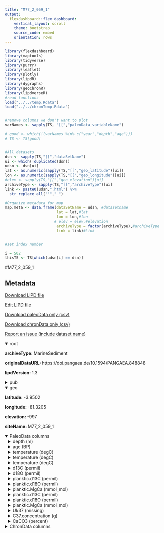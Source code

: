 ```yaml
---
title: "M77_2_059_1"
output: 
  flexdashboard::flex_dashboard:
    vertical_layout: scroll
    theme: bootstrap
    source_code: embed
    orientation: rows
---
```


```r
library(flexdashboard)
library(maptools)
library(tidyverse)
library(purrr)
library(leaflet)
library(plotly)
library(lipdR)
library(dygraphs)
library(geoChronR)
library(lipdverseR)
#read functions
load("../../temp.Rdata")
load("../../chronTemp.Rdata")


#remove columns we don't want to plot
varNames <- sapply(TS, "[[","paleoData_variableName")

# good <- which(!(varNames %in% c("year","depth","age")))
# TS <- TS[good]


#All datasets
dsn <- sapply(TS,"[[","dataSetName")
ui <- which(!duplicated(dsn))
udsn <- dsn[ui]
lat <- as.numeric(sapply(TS,"[[","geo_latitude")[ui])
lon <- as.numeric(sapply(TS,"[[","geo_longitude")[ui])
#elev <- sapply(TS,"[[","geo_elevation")[ui]
archiveType <- sapply(TS,"[[","archiveType")[ui]
link <- paste0(udsn,".html") %>% 
  str_replace_all("'","_")

#Organize metadata for map
map.meta <- data.frame(dataSetName = udsn, #datasetname
                       lat = lat,#lat
                       lon = lon,#lon
                      # elev = elev,#elevation
                       archiveType = factor(archiveType),#archiveType
                       link = link)#Link


#set index number

i = 502
thisTS <- TS[which(udsn[i] == dsn)]
```
#M77_2_059_1

Metadata {.sidebar}
-------------------------------------
[Download LiPD file](M77_2_059_1.lpd)
            

[Edit LiPD file](http://lipd.net/playground?source=http://lipdverse.org/globalHolocene/0_25_5/M77_2_059_1.lpd)
            

[Download paleoData only (csv)](M77_2_059_1.csv)
            

[Download chronData only (csv)](M77_2_059_1-chron.csv)
            

[Report an issue (include dataset name)](https://github.com/nickmckay/LiPDverse/issues)

<details open style="margin-left: 0px">
<summary>root</summary>
<p style="margin-left: 0px"><strong>archiveType: </strong>MarineSediment
<p style="margin-left: 0px"><strong>originalDataURL: </strong>https://doi.pangaea.de/10.1594/PANGAEA.848848
<p style="margin-left: 0px"><strong>lipdVersion: </strong>1.3
</details>
<details>
<summary>pub</summary>
<details style="margin-left: 10px">
<summary>pub1</summary>
<p style="margin-left: 10px"><strong>author: </strong>list(list(name = "Nuernberg, Dirk"), list(name = "Boeschen, Tebke"), list(name = "Doering, Kristin"), list(name = "Mollier-Vogel, Elfi"), list(name = "Raddatz, Jacek"), list(name = "Schneider, Ralph"))
<p style="margin-left: 10px"><strong>journal: </strong>Paleoceanography
<p style="margin-left: 10px"><strong>volume: </strong>30
<p style="margin-left: 10px"><strong>title: </strong>Sea surface and subsurface circulation dynamics off equatorial Peru during the last ~17 kyr
</details>
<details style="margin-left: 10px">
<summary>pub2</summary>
<p style="margin-left: 10px"><strong>author: </strong>list(list(name = "Mollier-Vogel, Elfi"), list(name = "Leduc, Guillaume"), list(name = "Boeschen, Tebke"), list(name = "Martinez, Philippe"), list(name = "Schneider, Ralph R."))
<p style="margin-left: 10px"><strong>journal: </strong>Quaternary Science Reviews
<p style="margin-left: 10px"><strong>volume: </strong>76
<p style="margin-left: 10px"><strong>title: </strong>Rainfall response to orbital and millennial forcing in northern Peru over the last 18 ka
</details>
</details>
<details open style="margin-left: 0px">
<summary>geo</summary>
<p style="margin-left: 0px"><strong>latitude: </strong>-3.9502
<p style="margin-left: 0px"><strong>longitude: </strong>-81.3205
<p style="margin-left: 0px"><strong>elevation: </strong>-997
<p style="margin-left: 0px"><strong>siteName: </strong>M77_2_059_1
</details>
<details open>
<summary>PaleoData columns</summary>
<details style="margin-left: 10px">
<summary>depth (m)</summary>
<p style="margin-left: 10px"><strong>TSid: </strong>RVh48Puaf3y
<p style="margin-left: 10px"><strong>variableName: </strong>depth
<p style="margin-left: 10px"><strong>units: </strong>m
</details>
<details style="margin-left: 10px">
<summary>age (BP)</summary>
<p style="margin-left: 10px"><strong>TSid: </strong>RslGo9dXchG
<p style="margin-left: 10px"><strong>variableName: </strong>age
<p style="margin-left: 10px"><strong>units: </strong>BP
<p style="margin-left: 10px"><strong>description: </strong>Age_ka_BP
</details>
<details style="margin-left: 10px">
<summary>temperature (degC)</summary>
<p style="margin-left: 10px"><strong>TSid: </strong>RIgJVtRWivz
<p style="margin-left: 10px"><strong>variableName: </strong>temperature
<p style="margin-left: 10px"><strong>units: </strong>degC
<p style="margin-left: 10px"><strong>description: </strong>SST_degC_Calculated_from_Mg_Ca_ratios
<p style="margin-left: 10px"><strong>useInGlobalTemperatureAnalysis: </strong>TRUE
<details>
<summary>interpretation</summary>
<details style="margin-left: 20px">
<summary>1</summary>
<p style="margin-left: 20px"><strong>scope: </strong>climate
<p style="margin-left: 20px"><strong>variable: </strong>T
<p style="margin-left: 20px"><strong>variableDetail: </strong>sea@surface
</details>
</details>
</details>
<details style="margin-left: 10px">
<summary>temperature (degC)</summary>
<p style="margin-left: 10px"><strong>TSid: </strong>Ry7Sq4X11wb
<p style="margin-left: 10px"><strong>variableName: </strong>temperature
<p style="margin-left: 10px"><strong>units: </strong>degC
<p style="margin-left: 10px"><strong>description: </strong>SubT_degC
<p style="margin-left: 10px"><strong>useInGlobalTemperatureAnalysis: </strong>FALSE
<details>
<summary>interpretation</summary>
<details style="margin-left: 20px">
<summary>1</summary>
<p style="margin-left: 20px"><strong>scope: </strong>climate
<p style="margin-left: 20px"><strong>variable: </strong>T
</details>
</details>
</details>
<details style="margin-left: 10px">
<summary>temperature (degC)</summary>
<p style="margin-left: 10px"><strong>TSid: </strong>RcA6vLnL9kR
<p style="margin-left: 10px"><strong>variableName: </strong>temperature
<p style="margin-left: 10px"><strong>units: </strong>degC
<p style="margin-left: 10px"><strong>description: </strong>SST_degC_Calculated_from_UK'37_Prahl
<p style="margin-left: 10px"><strong>useInGlobalTemperatureAnalysis: </strong>TRUE
<details>
<summary>interpretation</summary>
<details style="margin-left: 20px">
<summary>1</summary>
<p style="margin-left: 20px"><strong>scope: </strong>climate
<p style="margin-left: 20px"><strong>variable: </strong>T
<p style="margin-left: 20px"><strong>variableDetail: </strong>sea@surface
</details>
</details>
</details>
<details style="margin-left: 10px">
<summary>d13C (permil)</summary>
<p style="margin-left: 10px"><strong>TSid: </strong>Rf00AhLTRUz
<p style="margin-left: 10px"><strong>variableName: </strong>d13C
<p style="margin-left: 10px"><strong>units: </strong>permil
<p style="margin-left: 10px"><strong>description: </strong>U_peregrina_d13C_per_mil_PDB
<p style="margin-left: 10px"><strong>useInGlobalTemperatureAnalysis: </strong>FALSE
</details>
<details style="margin-left: 10px">
<summary>d18O (permil)</summary>
<p style="margin-left: 10px"><strong>TSid: </strong>RafBRfnToPz
<p style="margin-left: 10px"><strong>variableName: </strong>d18O
<p style="margin-left: 10px"><strong>units: </strong>permil
<p style="margin-left: 10px"><strong>description: </strong>U_peregrina_d18O_per_mil_PDB
<p style="margin-left: 10px"><strong>useInGlobalTemperatureAnalysis: </strong>FALSE
</details>
<details style="margin-left: 10px">
<summary>planktic.d13C (permil)</summary>
<p style="margin-left: 10px"><strong>TSid: </strong>RzhpliO9GGx
<p style="margin-left: 10px"><strong>variableName: </strong>planktic.d13C
<p style="margin-left: 10px"><strong>units: </strong>permil
<p style="margin-left: 10px"><strong>description: </strong>G_ruber_w_d13C_per_mil_PDB
<p style="margin-left: 10px"><strong>useInGlobalTemperatureAnalysis: </strong>FALSE
</details>
<details style="margin-left: 10px">
<summary>planktic.d18O (permil)</summary>
<p style="margin-left: 10px"><strong>TSid: </strong>R9NFVS4Uv9F
<p style="margin-left: 10px"><strong>variableName: </strong>planktic.d18O
<p style="margin-left: 10px"><strong>units: </strong>permil
<p style="margin-left: 10px"><strong>description: </strong>G_ruber_w_d18O_per_mil_PDB
<p style="margin-left: 10px"><strong>useInGlobalTemperatureAnalysis: </strong>FALSE
</details>
<details style="margin-left: 10px">
<summary>planktic.MgCa (mmol_mol)</summary>
<p style="margin-left: 10px"><strong>TSid: </strong>RmbRnFep4Ix
<p style="margin-left: 10px"><strong>variableName: </strong>planktic.MgCa
<p style="margin-left: 10px"><strong>units: </strong>mmol_mol
<p style="margin-left: 10px"><strong>description: </strong>G_ruber_w_Mg_Ca_mmol_mol
<p style="margin-left: 10px"><strong>useInGlobalTemperatureAnalysis: </strong>FALSE
</details>
<details style="margin-left: 10px">
<summary>planktic.d13C (permil)</summary>
<p style="margin-left: 10px"><strong>TSid: </strong>ReU0qGJOKSo
<p style="margin-left: 10px"><strong>variableName: </strong>planktic.d13C
<p style="margin-left: 10px"><strong>units: </strong>permil
<p style="margin-left: 10px"><strong>description: </strong>N_dutertrei_d13C_per_mil_PDB
<p style="margin-left: 10px"><strong>useInGlobalTemperatureAnalysis: </strong>FALSE
</details>
<details style="margin-left: 10px">
<summary>planktic.d18O (permil)</summary>
<p style="margin-left: 10px"><strong>TSid: </strong>RHFF24r2oUR
<p style="margin-left: 10px"><strong>variableName: </strong>planktic.d18O
<p style="margin-left: 10px"><strong>units: </strong>permil
<p style="margin-left: 10px"><strong>description: </strong>N_dutertrei_d18O_per_mil_PDB
<p style="margin-left: 10px"><strong>useInGlobalTemperatureAnalysis: </strong>FALSE
</details>
<details style="margin-left: 10px">
<summary>planktic.MgCa (mmol_mol)</summary>
<p style="margin-left: 10px"><strong>TSid: </strong>R3TadP7WNjA
<p style="margin-left: 10px"><strong>variableName: </strong>planktic.MgCa
<p style="margin-left: 10px"><strong>units: </strong>mmol_mol
<p style="margin-left: 10px"><strong>description: </strong>N_dutertrei_Mg_Ca_mmol_mol
<p style="margin-left: 10px"><strong>useInGlobalTemperatureAnalysis: </strong>FALSE
</details>
<details style="margin-left: 10px">
<summary>Uk37 (missing)</summary>
<p style="margin-left: 10px"><strong>TSid: </strong>RbIuRfn9Vxz
<p style="margin-left: 10px"><strong>variableName: </strong>Uk37
<p style="margin-left: 10px"><strong>units: </strong>missing
<p style="margin-left: 10px"><strong>description: </strong>UK'37
<p style="margin-left: 10px"><strong>useInGlobalTemperatureAnalysis: </strong>FALSE
</details>
<details style="margin-left: 10px">
<summary>C37.concentration (g)</summary>
<p style="margin-left: 10px"><strong>TSid: </strong>R3KKLxIn4mR
<p style="margin-left: 10px"><strong>variableName: </strong>C37.concentration
<p style="margin-left: 10px"><strong>units: </strong>g
<p style="margin-left: 10px"><strong>description: </strong>C36_ng_g
<p style="margin-left: 10px"><strong>useInGlobalTemperatureAnalysis: </strong>FALSE
</details>
<details style="margin-left: 10px">
<summary>CaCO3 (percent)</summary>
<p style="margin-left: 10px"><strong>TSid: </strong>RFu4R6d0Z2N
<p style="margin-left: 10px"><strong>variableName: </strong>CaCO3
<p style="margin-left: 10px"><strong>units: </strong>percent
<p style="margin-left: 10px"><strong>description: </strong>CaCO3_sup_63_um_percent
<p style="margin-left: 10px"><strong>useInGlobalTemperatureAnalysis: </strong>FALSE
</details>
<details>
<summary>ChronData columns</summary>
<details style="margin-left: 10px">
<summary>depth (cm)</summary>
<p style="margin-left: 10px"><strong>TSid: </strong>REbujly4Okk
<p style="margin-left: 10px"><strong>variableName: </strong>depth
<p style="margin-left: 10px"><strong>units: </strong>cm
</details>
<details style="margin-left: 10px">
<summary>dateType ()</summary>
<p style="margin-left: 10px"><strong>TSid: </strong>RwB8NWSXl9U
<p style="margin-left: 10px"><strong>variableName: </strong>dateType
</details>
<details style="margin-left: 10px">
<summary>measurementMaterial ()</summary>
<p style="margin-left: 10px"><strong>TSid: </strong>RItuBIGJNbq
<p style="margin-left: 10px"><strong>variableName: </strong>measurementMaterial
</details>
<details style="margin-left: 10px">
<summary>sensorSpecies ()</summary>
<p style="margin-left: 10px"><strong>TSid: </strong>R2JwPigTVtj
<p style="margin-left: 10px"><strong>variableName: </strong>sensorSpecies
</details>
<details style="margin-left: 10px">
<summary>age14C (kyr)</summary>
<p style="margin-left: 10px"><strong>TSid: </strong>RQI0cEZulD1
<p style="margin-left: 10px"><strong>variableName: </strong>age14C
<p style="margin-left: 10px"><strong>units: </strong>kyr
</details>
<details style="margin-left: 10px">
<summary>age14CUncertainty (kyr)</summary>
<p style="margin-left: 10px"><strong>TSid: </strong>RSA82N7X2Nw
<p style="margin-left: 10px"><strong>variableName: </strong>age14CUncertainty
<p style="margin-left: 10px"><strong>units: </strong>kyr
</details>
<details style="margin-left: 10px">
<summary>age14CHi (kyr)</summary>
<p style="margin-left: 10px"><strong>TSid: </strong>RuNXD1SgBjR
<p style="margin-left: 10px"><strong>variableName: </strong>age14CHi
<p style="margin-left: 10px"><strong>units: </strong>kyr
</details>
<details style="margin-left: 10px">
<summary>age14CLow (kyr)</summary>
<p style="margin-left: 10px"><strong>TSid: </strong>RvGRwVrFvIy
<p style="margin-left: 10px"><strong>variableName: </strong>age14CLow
<p style="margin-left: 10px"><strong>units: </strong>kyr
</details>
<details style="margin-left: 10px">
<summary>reservoirAge (kyr)</summary>
<p style="margin-left: 10px"><strong>TSid: </strong>RZ4w1AxVZob
<p style="margin-left: 10px"><strong>variableName: </strong>reservoirAge
<p style="margin-left: 10px"><strong>units: </strong>kyr
</details>
<details style="margin-left: 10px">
<summary>reservoirAgeUncertainty (kyr)</summary>
<p style="margin-left: 10px"><strong>TSid: </strong>RhwW9OvMlie
<p style="margin-left: 10px"><strong>variableName: </strong>reservoirAgeUncertainty
<p style="margin-left: 10px"><strong>units: </strong>kyr
</details>

Row {.tabset .tabset-fade}
-----------------------------------------------------------------------

### Sitemap

```r
  map.meta.split <- split(map.meta, map.meta$archiveType)


factpal <- colorFactor("Paired",map.meta$archiveType)
buff <- 15
l <- leaflet() %>% 
  addTiles() %>% 
  fitBounds(map.meta$lon[i]-buff,map.meta$lat[i]-buff,map.meta$lon[i]+buff,map.meta$lat[i]+buff)
  

  
  
names(map.meta.split) %>%
  purrr::walk( function(df) {
    l <<- l %>%
      addMarkers(data=map.meta.split[[df]],
                 lng=~lon, lat=~lat,
                 label=~as.character(archiveType),
                 popup=~paste(str_c('Dataset: <a href="',link,'">',dataSetName,'</a>'),
                                 # str_c("Elevation: ",elev),
                                  str_c("Archive Type: ",archiveType),
                                  sep = "<br>"),
                 group = df,
                 clusterOptions = markerClusterOptions(removeOutsideVisibleBounds = F),
                 labelOptions = labelOptions(noHide = F,
                                             direction = 'auto'))
  })

l %>%
  addLayersControl(position = "bottomleft",
    overlayGroups = names(map.meta.split),
    options = layersControlOptions(collapsed = FALSE,
                                   opacity = 0.8)
  )
```

### Search the LiPDverse (Beta! doesn't work well yet)
```r
#Add google search bar
htmltools::includeHTML("../../googleSearchChunk.html")
```


Row {.tabset .tabset-fade}
-----------------------------------------------------------------------

### temperature (degC)
```r
plotCol(thisTS,ind = 8)
```

### temperature (degC)
```r
plotCol(thisTS,ind = 12)
```

### temperature (degC)
```r
plotCol(thisTS,ind = 14)
```

### d13C (permil)
```r
plotCol(thisTS,ind = 3)
```

### d18O (permil)
```r
plotCol(thisTS,ind = 4)
```

### planktic.d13C (permil)
```r
plotCol(thisTS,ind = 5)
```

### planktic.d18O (permil)
```r
plotCol(thisTS,ind = 6)
```

### planktic.MgCa (mmol_mol)
```r
plotCol(thisTS,ind = 7)
```

### planktic.d13C (permil)
```r
plotCol(thisTS,ind = 9)
```

### planktic.d18O (permil)
```r
plotCol(thisTS,ind = 10)
```

### planktic.MgCa (mmol_mol)
```r
plotCol(thisTS,ind = 11)
```

### Uk37 (missing)
```r
plotCol(thisTS,ind = 13)
```

### C37.concentration (g)
```r
plotCol(thisTS,ind = 15)
```

### CaCO3 (percent)
```r
plotCol(thisTS,ind = 16)
```

Row {.tabset .tabset-fade}
-----------------------------------------------------------------------

### depth (cm)
```r
plotCol(chronTS,ind = 2)
```

### dateType ()
```r
plotCol(chronTS,ind = 1)
```

### measurementMaterial ()
```r
plotCol(chronTS,ind = 3)
```

### sensorSpecies ()
```r
plotCol(chronTS,ind = 4)
```

### age14C (kyr)
```r
plotCol(chronTS,ind = 5)
```

### age14CUncertainty (kyr)
```r
plotCol(chronTS,ind = 6)
```

### age14CHi (kyr)
```r
plotCol(chronTS,ind = 7)
```

### age14CLow (kyr)
```r
plotCol(chronTS,ind = 8)
```

### reservoirAge (kyr)
```r
plotCol(chronTS,ind = 9)
```

### reservoirAgeUncertainty (kyr)
```r
plotCol(chronTS,ind = 10)
```
